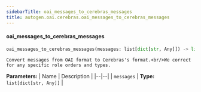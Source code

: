 ```yaml
---
sidebarTitle: oai_messages_to_cerebras_messages
title: autogen.oai.cerebras.oai_messages_to_cerebras_messages
---
```


<code class="doc-symbol doc-symbol-heading doc-symbol-function"></code>
#### oai_messages_to_cerebras_messages

```python
oai_messages_to_cerebras_messages(messages: list[dict[str, Any]]) -> list[dict[str, typing.Any]]
```

    Convert messages from OAI format to Cerebras's format.<br/>We correct for any specific role orders and types.

<b>Parameters:</b>
| Name | Description |
|--|--|
| `messages` | **Type:** `list[dict[str, Any]]` |

<br />